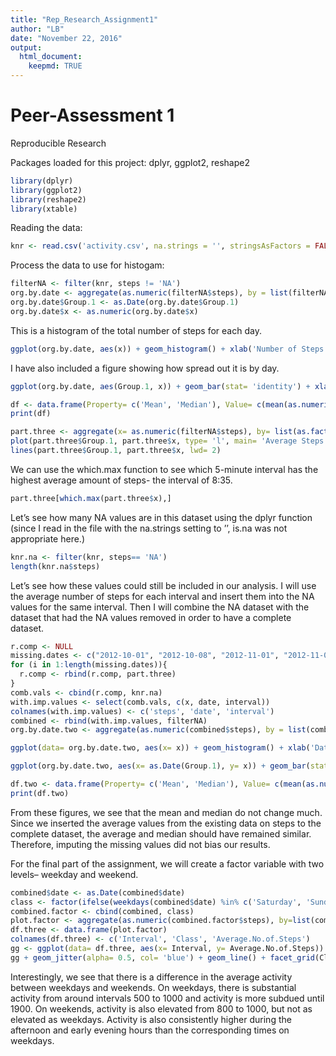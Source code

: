 ```yaml
---
title: "Rep_Research_Assignment1"
author: "LB"
date: "November 22, 2016"
output: 
  html_document:
    keepmd: TRUE
---
```


Peer-Assessment 1
====================
Reproducible Research

Packages loaded for this project: dplyr, ggplot2, reshape2
```r
library(dplyr)
library(ggplot2)
library(reshape2)
library(xtable)
```


Reading the data:
```r
knr <- read.csv('activity.csv', na.strings = '', stringsAsFactors = FALSE)
```

Process the data to use for histogam:
```r
filterNA <- filter(knr, steps != 'NA')
org.by.date <- aggregate(as.numeric(filterNA$steps), by = list(filterNA$date), sum)
org.by.date$Group.1 <- as.Date(org.by.date$Group.1)
org.by.date$x <- as.numeric(org.by.date$x)
```

This is a histogram of the total number of steps for each day.

```r
ggplot(org.by.date, aes(x)) + geom_histogram() + xlab('Number of Steps') + ylab('Count') + ggtitle('Frequency of No. of Steps')

```

I have also included a figure showing how spread out it is by day.
```r
ggplot(org.by.date, aes(Group.1, x)) + geom_bar(stat= 'identity') + xlab('Date') + ylab('No. of Steps') + ggtitle('Number of Steps Taken each Day')
```

```r
df <- data.frame(Property= c('Mean', 'Median'), Value= c(mean(as.numeric(org.by.date$x)), median(as.numeric(org.by.date$x))))
print(df)
```

```r
part.three <- aggregate(x= as.numeric(filterNA$steps), by= list(as.factor(filterNA$interval)), mean)
plot(part.three$Group.1, part.three$x, type= 'l', main= 'Average Steps by Interval', ylab= 'Avg. No. of Steps', xlab= 'Interval')
lines(part.three$Group.1, part.three$x, lwd= 2)
```

We can use the which.max function to see which 5-minute interval has the highest average amount of steps- the interval of 8:35.
```r
part.three[which.max(part.three$x),]
```

Let's see how many NA values are in this dataset using the dplyr function (since I read in the file with the na.strings setting to '', is.na was not appropriate here.)
``` r
knr.na <- filter(knr, steps== 'NA')
length(knr.na$steps)
```

Let's see how these values could still be included in our analysis. I will use the average number of steps for each interval and insert them into the NA values for the same interval. Then I will combine the NA dataset with the dataset that had the NA values removed in order to have a complete dataset.

``` r
r.comp <- NULL
missing.dates <- c("2012-10-01", "2012-10-08", "2012-11-01", "2012-11-04", "2012-11-09", "2012-11-10", "2012-11-14", "2012-11-30")
for (i in 1:length(missing.dates)){
  r.comp <- rbind(r.comp, part.three)
}
comb.vals <- cbind(r.comp, knr.na)
with.imp.values <- select(comb.vals, c(x, date, interval))
colnames(with.imp.values) <- c('steps', 'date', 'interval')
combined <- rbind(with.imp.values, filterNA)
org.by.date.two <- aggregate(as.numeric(combined$steps), by = list(combined$date), sum)
```

``` r
ggplot(data= org.by.date.two, aes(x= x)) + geom_histogram() + xlab('Date') + ylab('No. of Steps') + ggtitle('Number of Steps Taken each Day')
```

```r
ggplot(org.by.date.two, aes(x= as.Date(Group.1), y= x)) + geom_bar(stat= 'identity') + xlab('Date') + ylab('No. of Steps') + ggtitle('Number of Steps Taken each Day')

```

```r
df.two <- data.frame(Property= c('Mean', 'Median'), Value= c(mean(as.numeric(org.by.date.two$x)), median(as.numeric(org.by.date.two$x))))
print(df.two)
```

From these figures, we see that the mean and median do not change much. Since we inserted the average values from the existing data on steps to the complete dataset, the average and median should have remained similar. Therefore, imputing the missing values did not bias our results.

For the final part of the assignment, we will create a factor variable with two levels-- weekday and weekend.

```r
combined$date <- as.Date(combined$date)
class <- factor(ifelse(weekdays(combined$date) %in% c('Saturday', 'Sunday'), 'weekend', 'weekday'), levels = c('weekday', 'weekend'))
combined.factor <- cbind(combined, class)
plot.factor <- aggregate(as.numeric(combined.factor$steps), by=list(combined.factor$interval, combined.factor$class), mean)
df.three <- data.frame(plot.factor)
colnames(df.three) <- c('Interval', 'Class', 'Average.No.of.Steps')
gg <- ggplot(data= df.three, aes(x= Interval, y= Average.No.of.Steps))
gg + geom_jitter(alpha= 0.5, col= 'blue') + geom_line() + facet_grid(Class~.) 
```

Interestingly, we see that there is a difference in the average activity between weekdays and weekends. On weekdays, there is substantial activity from around intervals 500 to 1000 and activity is more subdued until 1900. On weekends, activity is also elevated from 800 to 1000, but not as elevated as weekdays. Activity is also consistently higher during the afternoon and early evening hours than the corresponding times on weekdays.